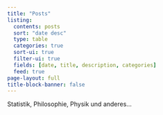 ```yaml
---
title: "Posts"
listing:
  contents: posts
  sort: "date desc"
  type: table
  categories: true
  sort-ui: true
  filter-ui: true
  fields: [date, title, description, categories]
  feed: true
page-layout: full
title-block-banner: false
---
```


Statistik, Philosophie, Physik und anderes...



